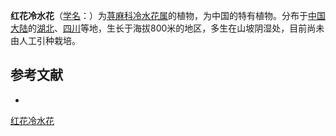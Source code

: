{{Speciesbox
| name = 红花冷水花
| status = 
| status_system = 
| image =
| genus = Pilea
| species = rubriflora
| authority = C. H. Wright
}}

'''红花冷水花'''（[[学名|学名]]：{{lang|la|''Pilea rubriflora''}}）为[[荨麻科|荨麻科]][[冷水花属|冷水花属]]的植物，为中国的特有植物。分布于[[中国大陆|中国大陆]]的[[湖北|湖北]]、[[四川|四川]]等地，生长于海拔800米的地区，多生在山坡阴湿处，目前尚未由人工引种栽培。

== 参考文献 ==
<div class="references-small">
* {{cite web| url =http://www.bioinfo.cn/db05/KmzwSpecies.php?action=view&id=23415| title =红花冷水花| work =《中国高等植物数据库全库》| publisher =中国科学院微生物研究所| author =昆明植物研究所| accessdate =2009-02-25| deadurl =yes| archiveurl =https://web.archive.org/web/20160305033305/http://www.bioinfo.cn/db05/KmzwSpecies.php?action=view&id=23415| archivedate =2016-03-05}}
</div>
{{Taxonbar|from=Q15232200}}

[[Category:冷水花属|红花冷水花]]


{{植物小作品}}